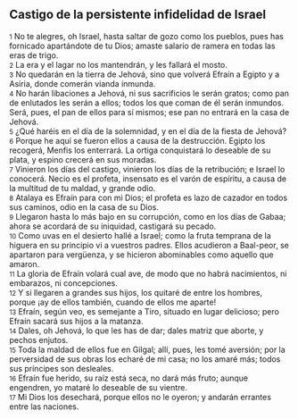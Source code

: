 == Castigo de la persistente infidelidad de Israel ==

{{anchor|1}} <small>1</small> No te alegres, oh Israel, hasta saltar de gozo como los pueblos, pues has fornicado apartándote de tu Dios; amaste salario de ramera en todas las eras de trigo.<br>
{{anchor|2}} <small>2</small> La era y el lagar no los mantendrán, y les fallará el mosto.<br>
{{anchor|3}} <small>3</small> No quedarán en la tierra de Jehová, sino que volverá Efraín a Egipto y a Asiria, donde comerán vianda inmunda.<br>
{{anchor|4}} <small>4</small> No harán libaciones a Jehová, ni sus sacrificios le serán gratos; como pan de enlutados les serán a ellos; todos los que coman de él serán inmundos. Será, pues, el pan de ellos para sí mismos; ese pan no entrará en la casa de Jehová.<br>
{{anchor|5}} <small>5</small> ¿Qué haréis en el día de la solemnidad, y en el día de la fiesta de Jehová?<br>
{{anchor|6}} <small>6</small> Porque he aquí se fueron ellos a causa de la destrucción. Egipto los recogerá, Menfis los enterrará. La ortiga conquistará lo deseable de su plata, y espino crecerá en sus moradas.<br>
{{anchor|7}} <small>7</small> Vinieron los días del castigo, vinieron los días de la retribución; e Israel lo conocerá. Necio es el profeta, insensato es el varón de espíritu, a causa de la multitud de tu maldad, y grande odio.<br>
{{anchor|8}} <small>8</small> Atalaya es Efraín para con mi Dios; el profeta es lazo de cazador en todos sus caminos, odio en la casa de su Dios.<br>
{{anchor|9}} <small>9</small> Llegaron hasta lo más bajo en su corrupción, como en los días de Gabaa; ahora se acordará de su iniquidad, castigará su pecado.<br>
{{anchor|10}} <small>10</small> Como uvas en el desierto hallé a Israel; como la fruta temprana de la higuera en su principio vi a vuestros padres. Ellos acudieron a Baal-peor, se apartaron para vergüenza, y se hicieron abominables como aquello que amaron.<br>
{{anchor|11}} <small>11</small> La gloria de Efraín volará cual ave, de modo que no habrá nacimientos, ni embarazos, ni concepciones.<br>
{{anchor|12}} <small>12</small> Y si llegaren a grandes sus hijos, los quitaré de entre los hombres, porque ¡ay de ellos también, cuando de ellos me aparte!<br>
{{anchor|13}} <small>13</small> Efraín, según veo, es semejante a Tiro, situado en lugar delicioso; pero Efraín sacará sus hijos a la matanza.<br>
{{anchor|14}} <small>14</small> Dales, oh Jehová, lo que les has de dar; dales matriz que aborte, y pechos enjutos.<br>
{{anchor|15}} <small>15</small> Toda la maldad de ellos fue en Gilgal; allí, pues, les tomé aversión; por la perversidad de sus obras los echaré de mi casa; no los amaré más; todos sus príncipes son desleales.<br>
{{anchor|16}} <small>16</small> Efraín fue herido, su raíz está seca, no dará más fruto; aunque engendren, yo mataré lo deseable de su vientre.<br>
{{anchor|17}} <small>17</small> Mi Dios los desechará, porque ellos no le oyeron; y andarán errantes entre las naciones.<br>
